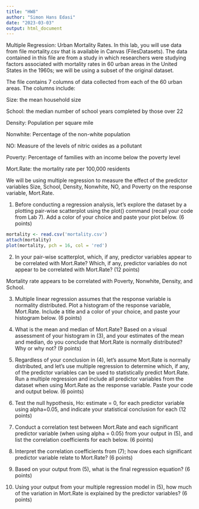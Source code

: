 ```yaml
---
title: "HW8"
author: "Simon Hans Edasi"
date: "2023-03-03"
output: html_document
---
```


Multiple Regression: Urban Mortality Rates. In this lab, you will use data from file mortality.csv that is available in Canvas (Files\Lab Datasets). The data contained in this file are from a study in which researchers were studying factors associated with mortality rates in 60 urban areas in the United States in the 1960s; we will be using a subset of the original dataset.

The file contains 7 columns of data collected from each of the 60 urban areas. The columns include:

Size: the mean household size

School: the median number of school years completed by those over 22

Density: Population per square mile

Nonwhite: Percentage of the non-white population

NO: Measure of the levels of nitric oxides as a pollutant

Poverty: Percentage of families with an income below the poverty level

Mort.Rate: the mortality rate per 100,000 residents

We will be using multiple regression to measure the effect of the predictor variables Size, School, Density, Nonwhite, NO, and Poverty on the response variable, Mort.Rate.

(1) Before conducting a regression analysis, let’s explore the dataset by a plotting pair-wise scatterplot using the plot() command (recall your code from Lab 7). Add a color of your choice and paste your plot below. (6 points)

```r
mortality <- read.csv('mortality.csv')
attach(mortality)
plot(mortality, pch = 16, col = 'red')
```

(2) In your pair-wise scatterplot, which, if any, predictor variables appear to be correlated with Mort.Rate? Which, if any, predictor variables do not appear to be correlated with Mort.Rate? (12 points)

Mortality rate appears to be correlated with Poverty, Nonwhite, Density, and School.

(3) Multiple linear regression assumes that the response variable is normality distributed. Plot a histogram of the response variable, Mort.Rate. Include a title and a color of your choice, and paste your histogram below. (6 points)

(4) What is the mean and median of Mort.Rate? Based on a visual assessment of your histogram in (3), and your estimates of the mean and median, do you conclude that Mort.Rate is normally distributed? Why or why not? (9 points)

(5) Regardless of your conclusion in (4), let's assume Mort.Rate is normally distributed, and let's use multiple regression to determine which, if any, of the predictor variables can be used to statistically predict Mort.Rate. Run a multiple regression and include all predictor variables from the dataset when using Mort.Rate as the response variable. Paste your code and output below. (6 points)

(6) Test the null hypothesis, Ho: estimate = 0, for each predictor variable using alpha=0.05, and indicate your statistical conclusion for each (12 points)

(7) Conduct a correlation test between Mort.Rate and each significant predictor variable (when using alpha = 0.05) from your output in (5), and list the correlation coefficients for each below. (6 points)

(8) Interpret the correlation coefficients from (7); how does each significant predictor variable relate to Mort.Rate? (6 points)

(9) Based on your output from (5), what is the final regression equation? (6 points)

(10) Using your output from your multiple regression model in (5), how much of the variation in Mort.Rate is explained by the predictor variables? (6 points)